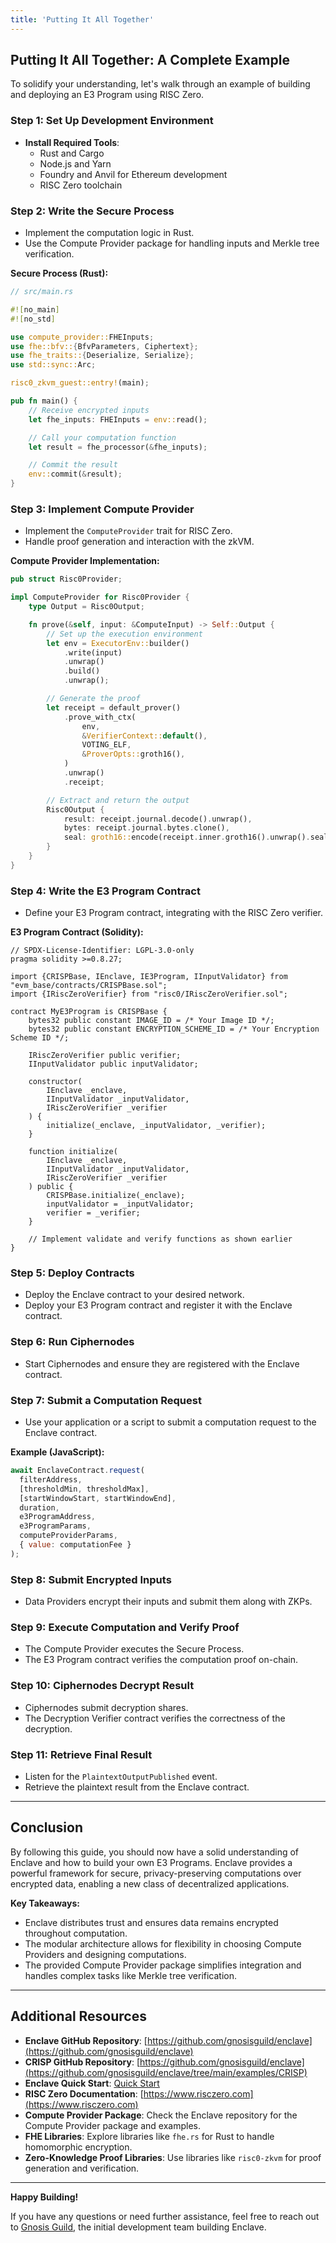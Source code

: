 ```yaml
---
title: 'Putting It All Together'
---
```



## Putting It All Together: A Complete Example

To solidify your understanding, let's walk through an example of building and deploying an E3 Program using RISC Zero.

### Step 1: Set Up Development Environment

- **Install Required Tools**:
  - Rust and Cargo
  - Node.js and Yarn
  - Foundry and Anvil for Ethereum development
  - RISC Zero toolchain

### Step 2: Write the Secure Process

- Implement the computation logic in Rust.
- Use the Compute Provider package for handling inputs and Merkle tree verification.

**Secure Process (Rust):**

```rust
// src/main.rs

#![no_main]
#![no_std]

use compute_provider::FHEInputs;
use fhe::bfv::{BfvParameters, Ciphertext};
use fhe_traits::{Deserialize, Serialize};
use std::sync::Arc;

risc0_zkvm_guest::entry!(main);

pub fn main() {
    // Receive encrypted inputs
    let fhe_inputs: FHEInputs = env::read();

    // Call your computation function
    let result = fhe_processor(&fhe_inputs);

    // Commit the result
    env::commit(&result);
}
```

### Step 3: Implement Compute Provider

- Implement the `ComputeProvider` trait for RISC Zero.
- Handle proof generation and interaction with the zkVM.

**Compute Provider Implementation:**

```rust
pub struct Risc0Provider;

impl ComputeProvider for Risc0Provider {
    type Output = Risc0Output;

    fn prove(&self, input: &ComputeInput) -> Self::Output {
        // Set up the execution environment
        let env = ExecutorEnv::builder()
            .write(input)
            .unwrap()
            .build()
            .unwrap();

        // Generate the proof
        let receipt = default_prover()
            .prove_with_ctx(
                env,
                &VerifierContext::default(),
                VOTING_ELF,
                &ProverOpts::groth16(),
            )
            .unwrap()
            .receipt;

        // Extract and return the output
        Risc0Output {
            result: receipt.journal.decode().unwrap(),
            bytes: receipt.journal.bytes.clone(),
            seal: groth16::encode(receipt.inner.groth16().unwrap().seal.clone()).unwrap(),
        }
    }
}
```

### Step 4: Write the E3 Program Contract

- Define your E3 Program contract, integrating with the RISC Zero verifier.

**E3 Program Contract (Solidity):**

```solidity
// SPDX-License-Identifier: LGPL-3.0-only
pragma solidity >=0.8.27;

import {CRISPBase, IEnclave, IE3Program, IInputValidator} from "evm_base/contracts/CRISPBase.sol";
import {IRiscZeroVerifier} from "risc0/IRiscZeroVerifier.sol";

contract MyE3Program is CRISPBase {
    bytes32 public constant IMAGE_ID = /* Your Image ID */;
    bytes32 public constant ENCRYPTION_SCHEME_ID = /* Your Encryption Scheme ID */;

    IRiscZeroVerifier public verifier;
    IInputValidator public inputValidator;

    constructor(
        IEnclave _enclave,
        IInputValidator _inputValidator,
        IRiscZeroVerifier _verifier
    ) {
        initialize(_enclave, _inputValidator, _verifier);
    }

    function initialize(
        IEnclave _enclave,
        IInputValidator _inputValidator,
        IRiscZeroVerifier _verifier
    ) public {
        CRISPBase.initialize(_enclave);
        inputValidator = _inputValidator;
        verifier = _verifier;
    }

    // Implement validate and verify functions as shown earlier
}
```

### Step 5: Deploy Contracts

- Deploy the Enclave contract to your desired network.
- Deploy your E3 Program contract and register it with the Enclave contract.

### Step 6: Run Ciphernodes

- Start Ciphernodes and ensure they are registered with the Enclave contract.

### Step 7: Submit a Computation Request

- Use your application or a script to submit a computation request to the Enclave contract.

**Example (JavaScript):**

```javascript
await EnclaveContract.request(
  filterAddress,
  [thresholdMin, thresholdMax],
  [startWindowStart, startWindowEnd],
  duration,
  e3ProgramAddress,
  e3ProgramParams,
  computeProviderParams,
  { value: computationFee }
);
```

### Step 8: Submit Encrypted Inputs

- Data Providers encrypt their inputs and submit them along with ZKPs.

### Step 9: Execute Computation and Verify Proof

- The Compute Provider executes the Secure Process.
- The E3 Program contract verifies the computation proof on-chain.

### Step 10: Ciphernodes Decrypt Result

- Ciphernodes submit decryption shares.
- The Decryption Verifier contract verifies the correctness of the decryption.

### Step 11: Retrieve Final Result

- Listen for the `PlaintextOutputPublished` event.
- Retrieve the plaintext result from the Enclave contract.

---

## Conclusion

By following this guide, you should now have a solid understanding of Enclave and how to build your own E3 Programs. Enclave provides a powerful framework for secure, privacy-preserving computations over encrypted data, enabling a new class of decentralized applications.

**Key Takeaways:**

- Enclave distributes trust and ensures data remains encrypted throughout computation.
- The modular architecture allows for flexibility in choosing Compute Providers and designing computations.
- The provided Compute Provider package simplifies integration and handles complex tasks like Merkle tree verification.

---

## Additional Resources

- **Enclave GitHub Repository**: [https://github.com/gnosisguild/enclave](https://github.com/gnosisguild/enclave)
- **CRISP GitHub Repository**: [https://github.com/gnosisguild/enclave](https://github.com/gnosisguild/enclave/tree/main/examples/CRISP)
- **Enclave Quick Start**: [Quick Start](/quick-start)
- **RISC Zero Documentation**: [https://www.risczero.com](https://www.risczero.com)
- **Compute Provider Package**: Check the Enclave repository for the Compute Provider package and examples.
- **FHE Libraries**: Explore libraries like `fhe.rs` for Rust to handle homomorphic encryption.
- **Zero-Knowledge Proof Libraries**: Use libraries like `risc0-zkvm` for proof generation and verification.

---

**Happy Building!**

If you have any questions or need further assistance, feel free to reach out to [Gnosis Guild](https://gnosisguild.org), the initial development team building Enclave.
